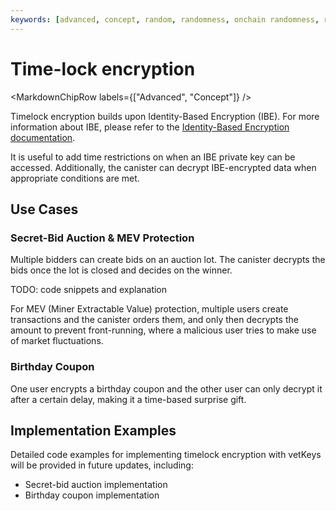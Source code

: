 ```yaml
---
keywords: [advanced, concept, random, randomness, onchain randomness, raw_rand]
---
```



# Time-lock encryption

<MarkdownChipRow labels={["Advanced", "Concept"]} />

Timelock encryption builds upon Identity-Based Encryption (IBE). For more information about IBE, please refer to the [Identity-Based Encryption documentation](/docs/building-apps/network-features/vetkeys/advanced/identity-based-encryption).

It is useful to add time restrictions on when an IBE private key can be accessed. Additionally, the canister can decrypt IBE-encrypted data when appropriate conditions are met.

## Use Cases

### Secret-Bid Auction & MEV Protection

Multiple bidders can create bids on an auction lot. The canister decrypts the bids once the lot is closed and decides on the winner. 

TODO: code snippets and explanation

For MEV (Miner Extractable Value) protection, multiple users create transactions and the canister orders them, and only then decrypts the amount to prevent front-running, where a malicious user tries to make use of market fluctuations.

### Birthday Coupon

One user encrypts a birthday coupon and the other user can only decrypt it after a certain delay, making it a time-based surprise gift.

## Implementation Examples

Detailed code examples for implementing timelock encryption with vetKeys will be provided in future updates, including:
- Secret-bid auction implementation
- Birthday coupon implementation